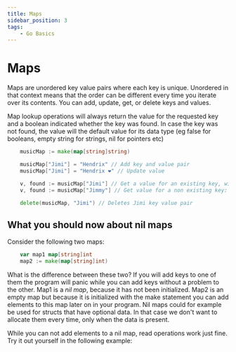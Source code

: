 ```yaml
---
title: Maps
sidebar_position: 3
tags: 
    - Go Basics
---
```



# Maps

Maps are unordered key value pairs where each key is unique.
Unordered in that context means that the order can be different every time you iterate over its contents.
You can add, update, get, or delete keys and values.

Map lookup operations will always return the value for the requested key and a boolean indicated whether the key was found.
In case the key was not found, the value will the default value for its data type (eg false for booleans, empty string for strings, nil for pointers etc)

```go
    musicMap := make(map[string]string)

    musicMap["Jimi"] = "Hendrix" // Add key and value pair
    musicMap["Jimi"] = "Hendrix ❤️" // Update value

    v, found := musicMap["Jimi"] // Get a value for an existing key, will return found==true
    v, found := musicMap["Jimmy"] // Get value for a non existing key: will return found==false

    delete(musicMap, "Jimi") // Deletes Jimi key value pair
```

## What you should now about nil maps

Consider the following two maps:

```go
    var map1 map[string]int
    map2 := make(map[string]int)
```
What is the difference between these two? If you will add keys to one of them the program will panic while you can add keys
without a problem to the other. Map1 is a *nil map*, because it has not been initialized. Map2 is an empty map but because it is initialized
with the make statement you can add elements to this map later on in your program. Nil maps could for example be used for structs that have optional data. In that case
we don't want to allocate them every time, only when the data is present. 
<br />

While you can not add elements to a nil map, read operations work just fine. Try it out yourself in the following example:

<GoPlayground 
    id="Alpsx5uHXCS" 
    proportion={16/10}
/>




